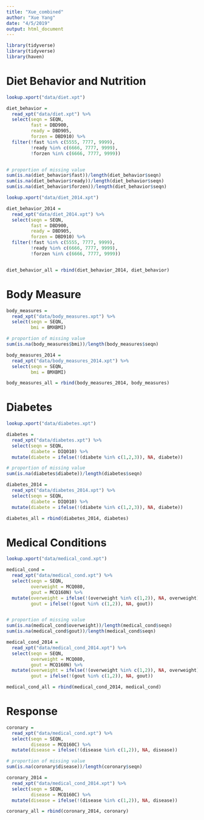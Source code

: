 ```yaml
---
title: "Xue_combined"
author: "Xue Yang"
date: "4/5/2019"
output: html_document
---
```


```r
library(tidyverse)
library(tidyverse)
library(haven)
```

# Diet Behavior and Nutrition

```r
lookup.xport("data/diet.xpt")

diet_behavior =
  read_xpt("data/diet.xpt") %>% 
  select(seqn = SEQN, 
         fast = DBD900, 
         ready = DBD905, 
         forzen = DBD910) %>% 
  filter(!fast %in% c(5555, 7777, 9999),
         !ready %in% c(6666, 7777, 9999),
         !forzen %in% c(6666, 7777, 9999))


# proportion of missing value
sum(is.na(diet_behavior$fast))/length(diet_behavior$seqn)
sum(is.na(diet_behavior$ready))/length(diet_behavior$seqn)
sum(is.na(diet_behavior$forzen))/length(diet_behavior$seqn)
```

```r
lookup.xport("data/diet_2014.xpt")

diet_behavior_2014 =
  read_xpt("data/diet_2014.xpt") %>% 
  select(seqn = SEQN, 
         fast = DBD900, 
         ready = DBD905, 
         forzen = DBD910) %>% 
  filter(!fast %in% c(5555, 7777, 9999),
         !ready %in% c(6666, 7777, 9999),
         !forzen %in% c(6666, 7777, 9999))


diet_behavior_all = rbind(diet_behavior_2014, diet_behavior)
```


# Body Measure

```r
body_measures = 
  read_xpt("data/body_measures.xpt") %>% 
  select(seqn = SEQN, 
         bmi = BMXBMI)

# proportion of missing value
sum(is.na(body_measures$bmi))/length(body_measures$seqn)
```

```r
body_measures_2014 = 
  read_xpt("data/body_measures_2014.xpt") %>% 
  select(seqn = SEQN, 
         bmi = BMXBMI)

body_measures_all = rbind(body_measures_2014, body_measures)
```

# Diabetes

```r
lookup.xport("data/diabetes.xpt")

diabetes =
  read_xpt("data/diabetes.xpt") %>% 
  select(seqn = SEQN, 
         diabete = DIQ010) %>% 
  mutate(diabete = ifelse(!(diabete %in% c(1,2,3)), NA, diabete))

# proportion of missing value
sum(is.na(diabetes$diabete))/length(diabetes$seqn)
```

```r
diabetes_2014 =
  read_xpt("data/diabetes_2014.xpt") %>% 
  select(seqn = SEQN, 
         diabete = DIQ010) %>% 
  mutate(diabete = ifelse(!(diabete %in% c(1,2,3)), NA, diabete))

diabetes_all = rbind(diabetes_2014, diabetes)
```

# Medical Conditions

```r
lookup.xport("data/medical_cond.xpt")

medical_cond =
  read_xpt("data/medical_cond.xpt") %>% 
  select(seqn = SEQN, 
         overweight = MCQ080, 
         gout = MCQ160N) %>% 
  mutate(overweight = ifelse(!(overweight %in% c(1,2)), NA, overweight),
         gout = ifelse(!(gout %in% c(1,2)), NA, gout))


# proportion of missing value
sum(is.na(medical_cond$overweight))/length(medical_cond$seqn)
sum(is.na(medical_cond$gout))/length(medical_cond$seqn)
```

```r
medical_cond_2014 =
  read_xpt("data/medical_cond_2014.xpt") %>% 
  select(seqn = SEQN, 
         overweight = MCQ080, 
         gout = MCQ160N) %>% 
  mutate(overweight = ifelse(!(overweight %in% c(1,2)), NA, overweight),
         gout = ifelse(!(gout %in% c(1,2)), NA, gout))

medical_cond_all = rbind(medical_cond_2014, medical_cond)
```

# Response

```r
coronary = 
  read_xpt("data/medical_cond.xpt") %>% 
  select(seqn = SEQN, 
         disease = MCQ160C) %>% 
  mutate(disease = ifelse(!(disease %in% c(1,2)), NA, disease))

# proportion of missing value
sum(is.na(coronary$disease))/length(coronary$seqn)
```

```r
coronary_2014 = 
  read_xpt("data/medical_cond_2014.xpt") %>% 
  select(seqn = SEQN, 
         disease = MCQ160C) %>% 
  mutate(disease = ifelse(!(disease %in% c(1,2)), NA, disease))

coronary_all = rbind(coronary_2014, coronary)
```

